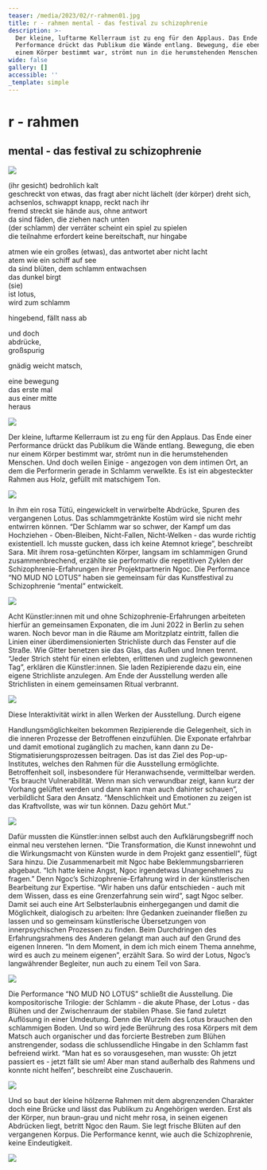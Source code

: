 ```yaml
---
teaser: /media/2023/02/r-rahmen01.jpg
title: r - rahmen mental - das festival zu schizophrenie
description: >-
  Der kleine, luftarme Kellerraum ist zu eng für den Applaus. Das Ende einer
  Performance drückt das Publikum die Wände entlang. Bewegung, die eben nur
  einem Körper bestimmt war, strömt nun in die herumstehenden Menschen.
wide: false
gallery: []
accessible: ''
_template: simple
---
```


# r - rahmen

## mental - das festival zu schizophrenie

![](/media/2023/02/1-1.jpg)

(ihr gesicht) bedrohlich kalt  
geschreckt von etwas, das fragt aber nicht lächelt (der körper) dreht sich, achsenlos, schwappt knapp, reckt nach ihr  
fremd streckt sie hände aus, ohne antwort  
da sind fäden, die ziehen nach unten  
(der schlamm) der verräter scheint ein spiel zu spielen  
die teilnahme erfordert keine bereitschaft, nur hingabe

atmen wie ein großes (etwas), das antwortet aber nicht lacht  
atem wie ein schiff auf see  
da sind blüten, dem schlamm entwachsen  
das dunkel birgt  
(sie)  
ist lotus,  
wird zum schlamm

hingebend, fällt nass ab

und doch  
abdrücke,  
großspurig

gnädig weicht matsch,

eine bewegung  
das erste mal  
aus einer mitte  
heraus

![](/media/2023/02/2.jpg)

Der kleine, luftarme Kellerraum ist zu eng für den Applaus. Das Ende einer  
Performance drückt das Publikum die Wände entlang. Bewegung, die eben nur einem Körper bestimmt war, strömt nun in die herumstehenden Menschen. Und doch weilen Einige - angezogen von dem intimen Ort, an dem die Performerin gerade in Schlamm verwelkte. Es ist ein abgesteckter Rahmen aus Holz, gefüllt mit matschigem Ton.

![](/media/2023/02/3.jpg)

In ihm ein rosa Tütü, eingewickelt in verwirbelte Abdrücke, Spuren des vergangenen Lotus. Das schlammgetränkte Kostüm wird sie nicht mehr entwirren können. “Der Schlamm war so schwer, der Kampf um das Hochziehen - Oben-Bleiben, Nicht-Fallen, Nicht-Welken - das wurde richtig existentiell. Ich musste gucken, dass ich keine Atemnot kriege”, beschreibt Sara. Mit ihrem rosa-getünchten Körper, langsam im schlammigen Grund zusammenbrechend, erzählte sie performativ die repetitiven Zyklen der Schizophrenie-Erfahrungen ihrer Projektpartnerin Ngoc. Die Performance “NO MUD NO LOTUS” haben sie gemeinsam für das Kunstfestival zu Schizophrenie “mental” entwickelt.

![](/media/2023/02/4.jpg)

Acht Künstler:innen mit und ohne Schizophrenie-Erfahrungen arbeiteten hierfür an gemeinsamen Exponaten, die im Juni 2022 in Berlin zu sehen waren. Noch bevor man in die Räume am Moritzplatz eintritt, fallen die Linien einer überdimensionierten Strichliste durch das Fenster auf die Straße. Wie Gitter benetzen sie das Glas, das Außen und Innen trennt. “Jeder Strich steht für einen erlebten, erlittenen und zugleich gewonnenen Tag”, erklären die Künstler:innen. Sie laden Rezipierende dazu ein, eine eigene Strichliste anzulegen. Am Ende der Ausstellung werden alle Strichlisten in einem gemeinsamen Ritual verbrannt.

![](/media/2023/02/5.jpg)

Diese Interaktivität wirkt in allen Werken der Ausstellung. Durch eigene

Handlungsmöglichkeiten bekommen Rezipierende die Gelegenheit, sich in die inneren Prozesse der Betroffenen einzufühlen. Die Exponate erfahrbar und damit emotional zugänglich zu machen, kann dann zu De-Stigmatisierungsprozessen beitragen. Das ist das Ziel des Pop-up-Institutes, welches den Rahmen für die Ausstellung ermöglichte. Betroffenheit soll, insbesondere für Heranwachsende, vermittelbar werden. “Es braucht Vulnerabilität. Wenn man sich verwundbar zeigt, kann kurz der Vorhang gelüftet werden und dann kann man auch dahinter schauen”, verbildlicht Sara den Ansatz. “Menschlichkeit und Emotionen zu zeigen ist das Kraftvollste, was wir tun können. Dazu gehört Mut.”

![](/media/2023/02/6.jpg)

Dafür mussten die Künstler:innen selbst auch den Aufklärungsbegriff noch einmal neu verstehen lernen. “Die Transformation, die Kunst innewohnt und die Wirkungsmacht von Künsten wurde in dem Projekt ganz essentiell", fügt Sara hinzu. Die Zusammenarbeit mit Ngoc habe Beklemmungsbarrieren abgebaut. “Ich hatte keine Angst, Ngoc irgendetwas Unangenehmes zu fragen.” Denn Ngoc’s Schizophrenie-Erfahrung wird in der künstlerischen Bearbeitung zur Expertise. “Wir haben uns dafür entschieden - auch mit dem Wissen, dass es eine Grenzerfahrung sein wird”, sagt Ngoc selber. Damit sei auch eine Art Selbsterlaubnis einhergegangen und damit die Möglichkeit, dialogisch zu arbeiten: Ihre Gedanken zueinander fließen zu lassen und so gemeinsam künstlerische Übersetzungen von innerpsychischen Prozessen zu finden. Beim Durchdringen des Erfahrungsrahmens des Anderen gelangt man auch auf den Grund des eigenen Inneren. “In dem Moment, in dem ich mich einem Thema annehme, wird es auch zu meinem eigenen”, erzählt Sara. So wird der Lotus, Ngoc’s langwährender Begleiter, nun auch zu einem Teil von Sara.

![](/media/2023/02/7.jpg)

Die Performance “NO MUD NO LOTUS” schließt die Ausstellung. Die kompositorische Trilogie: der Schlamm - die akute Phase, der Lotus - das Blühen und der Zwischenraum der stabilen Phase. Sie fand zuletzt Auflösung in einer Umdeutung. Denn die Wurzeln des Lotus brauchen den schlammigen Boden. Und so wird jede Berührung des rosa Körpers mit dem Matsch auch organischer und das forcierte Bestreben zum Blühen anstrengender, sodass die schlussendliche Hingabe in den Schlamm fast befreiend wirkt. “Man hat es so vorausgesehen, man wusste: Oh jetzt passiert es - jetzt fällt sie um! Aber man stand außerhalb des Rahmens und konnte nicht helfen”, beschreibt eine Zuschauerin.

![](/media/2023/02/8.jpg)

Und so baut der kleine hölzerne Rahmen mit dem abgrenzenden Charakter doch eine Brücke und lässt das Publikum zu Angehörigen werden. Erst als der Körper, nun braun-grau und nicht mehr rosa, in seinen eigenen Abdrücken liegt, betritt Ngoc den Raum. Sie legt frische Blüten auf den vergangenen Korpus. Die Performance kennt, wie auch die Schizophrenie, keine Eindeutigkeit.

![](/media/2023/02/9.jpg)

